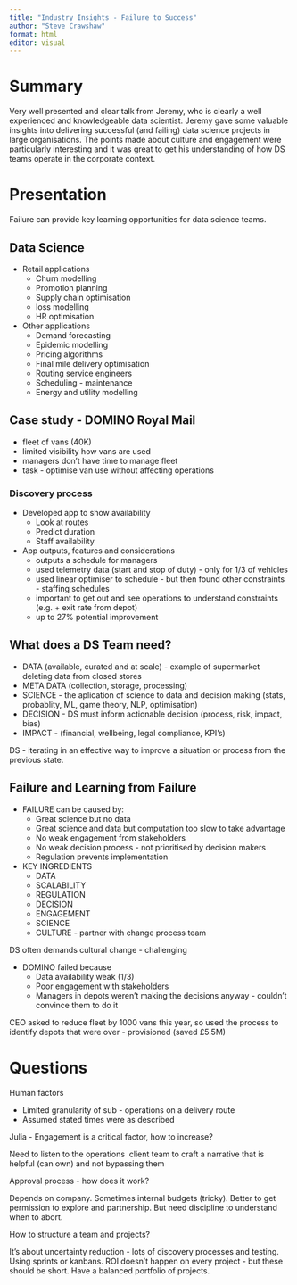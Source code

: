 ```yaml
---
title: "Industry Insights - Failure to Success"
author: "Steve Crawshaw"
format: html
editor: visual
---
```


# Summary

Very well presented and clear talk from Jeremy, who is clearly a well experienced and knowledgeable data scientist. Jeremy gave some valuable insights into delivering successful (and failing) data science projects in large organisations. The points made about culture and engagement were particularly interesting and it was great to get his understanding of how DS teams operate in the corporate context.

# Presentation

Failure can provide key learning opportunities for data science teams.

## Data Science

-   Retail applications
    -   Churn modelling
    -   Promotion planning
    -   Supply chain optimisation
    -   loss modelling
    -   HR optimisation
-   Other applications
    -   Demand forecasting
    -   Epidemic modelling
    -   Pricing algorithms
    -   Final mile delivery optimisation
    -   Routing service engineers
    -   Scheduling - maintenance
    -   Energy and utility modelling

## Case study - DOMINO Royal Mail

-   fleet of vans (40K)
-   limited visibility how vans are used
-   managers don't have time to manage fleet
-   task - optimise van use without affecting operations

### Discovery process

-   Developed app to show availability
    -   Look at routes
    -   Predict duration
    -   Staff availability
-   App outputs, features and considerations
    -   outputs a schedule for managers
    -   used telemetry data (start and stop of duty) - only for 1/3 of vehicles
    -   used linear optimiser to schedule - but then found other constraints - staffing schedules
    -   important to get out and see operations to understand constraints (e.g. + exit rate from depot)
    -   up to 27% potential improvement

## What does a DS Team need?

-   DATA (available, curated and at scale) - example of supermarket deleting data from closed stores
-   META DATA (collection, storage, processing)
-   SCIENCE - the aplication of science to data and decision making (stats, probablity, ML, game theory, NLP, optimisation)
-   DECISION - DS must inform actionable decision (process, risk, impact, bias)
-   IMPACT - (financial, wellbeing, legal compliance, KPI's)

DS - iterating in an effective way to improve a situation or process from the previous state.

## Failure and Learning from Failure

-   FAILURE can be caused by:
    -   Great science but no data
    -   Great science and data but computation too slow to take advantage
    -   No weak engagement from stakeholders
    -   No weak decision process - not prioritised by decision makers
    -   Regulation prevents implementation

-   KEY INGREDIENTS
    -   DATA
    -   SCALABILITY
    -   REGULATION
    -   DECISION
    -   ENGAGEMENT
    -   SCIENCE
    -   CULTURE - partner with change process team

DS often demands cultural change - challenging

-   DOMINO failed because
    -   Data availability weak (1/3)
    -   Poor engagement with stakeholders
    -   Managers in depots weren't making the decisions anyway - couldn't convince them to do it

CEO asked to reduce fleet by 1000 vans this year, so used the process to identify depots that were over - provisioned (saved £5.5M)

# Questions

Human factors

-   Limited granularity of sub - operations on a delivery route
-   Assumed stated times were as described

Julia - Engagement is a critical factor, how to increase?

Need to listen to the operations  client team to craft a narrative that is helpful (can own) and not bypassing them

Approval process - how does it work?

Depends on company. Sometimes internal budgets (tricky). Better to get permission to explore and partnership. But need discipline to understand when to abort.

How to structure a team and projects?

It's about uncertainty reduction - lots of discovery processes and testing. Using sprints or kanbans. ROI doesn't happen on every project - but these should be short. Have a balanced portfolio of projects.

